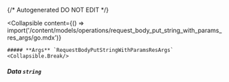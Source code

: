 {/* Autogenerated DO NOT EDIT  */}

<Collapsible
    content={() => import('/content/models/operations/request_body_put_string_with_params_res_args/go.mdx')}
>
    ##### **Args** `RequestBodyPutStringWithParamsResArgs`
    <Collapsible.Break/>
</Collapsible>

##### **Data** `string`

